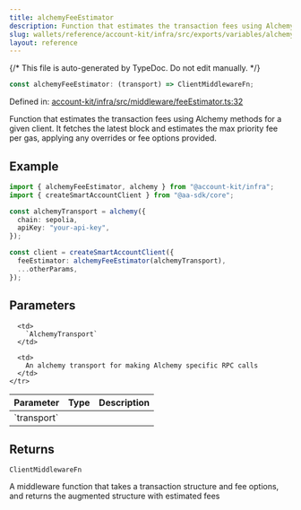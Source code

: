 ```yaml
---
title: alchemyFeeEstimator
description: Function that estimates the transaction fees using Alchemy methods for a given client. It fetches the latest block and estimates the max priority fee per gas, applying any overrides or fee options provided.
slug: wallets/reference/account-kit/infra/src/exports/variables/alchemyFeeEstimator
layout: reference
---
```


{/* This file is auto-generated by TypeDoc. Do not edit manually. */}

```ts
const alchemyFeeEstimator: (transport) => ClientMiddlewareFn;
```

Defined in: [account-kit/infra/src/middleware/feeEstimator.ts:32](https://github.com/alchemyplatform/aa-sdk/blob/9df5be8c23af4e472bcb503c17766b16da0ad87d/account-kit/infra/src/middleware/feeEstimator.ts#L32)

Function that estimates the transaction fees using Alchemy methods for a given client.
It fetches the latest block and estimates the max priority fee per gas, applying any overrides or fee options provided.

## Example

```ts
import { alchemyFeeEstimator, alchemy } from "@account-kit/infra";
import { createSmartAccountClient } from "@aa-sdk/core";

const alchemyTransport = alchemy({
  chain: sepolia,
  apiKey: "your-api-key",
});

const client = createSmartAccountClient({
  feeEstimator: alchemyFeeEstimator(alchemyTransport),
  ...otherParams,
});
```

## Parameters

<table>
  <thead>
    <tr>
      <th align="left">Parameter</th>
      <th align="left">Type</th>
      <th align="left">Description</th>
    </tr>
  </thead>

  <tbody>
    <tr>
      <td>
        `transport`
      </td>

      <td>
        `AlchemyTransport`
      </td>

      <td>
        An alchemy transport for making Alchemy specific RPC calls
      </td>
    </tr>

  </tbody>
</table>

## Returns

`ClientMiddlewareFn`

A middleware function that takes a transaction structure and fee options, and returns the augmented structure with estimated fees
